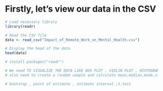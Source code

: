 
# Firstly, let's view our data in the CSV
```r
# Load necessary library
library(readr)

# Read the CSV file
data <- read_csv("Impact_of_Remote_Work_on_Mental_Health.csv")

# Display the head of the data
head(data)
```

```r
# install.packages("readr")
```

```r
# We need TO VISUALIZE THE DATA LIKE BOX PLOT , VIOLIN PLOT , HISTOGRAM , BAR GRAPH
# also need to create a random sample and calculate mean,median,mode,standard deviation
```

```r
# bootstap , point of estimate , estimate interval ,t.test
```